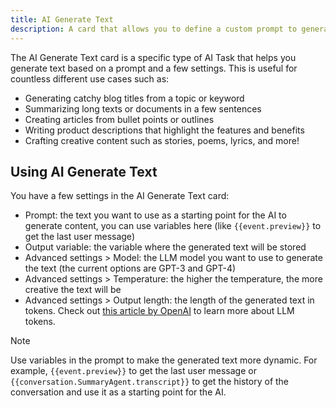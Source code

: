 ```yaml
---
title: AI Generate Text
description: A card that allows you to define a custom prompt to generate text.
---
```


The AI Generate Text card is a specific type of AI Task that helps you generate text based on a prompt and a few settings. This is useful for countless different use cases such as:

* Generating catchy blog titles from a topic or keyword
* Summarizing long texts or documents in a few sentences
* Creating articles from bullet points or outlines
* Writing product descriptions that highlight the features and benefits
* Crafting creative content such as stories, poems, lyrics, and more!

## Using AI Generate Text

You have a few settings in the AI Generate Text card:

* Prompt: the text you want to use as a starting point for the AI to generate content, you can use variables here (like `{{event.preview}}` to get the last user message)
* Output variable: the variable where the generated text will be stored
* Advanced settings > Model: the LLM model you want to use to generate the text (the current options are GPT-3 and GPT-4)
* Advanced settings > Temperature: the higher the temperature, the more creative the text will be
* Advanced settings > Output length: the length of the generated text in tokens. Check out [this article by OpenAI](https://help.openai.com/en/articles/4936856-what-are-tokens-and-how-to-count-them) to learn more about LLM tokens.

<Note>
Note

Use variables in the prompt to make the generated text more dynamic. For example, `{{event.preview}}` to get the last user message or `{{conversation.SummaryAgent.transcript}}` to get the history of the conversation and use it as a starting point for the AI.
</Note>
